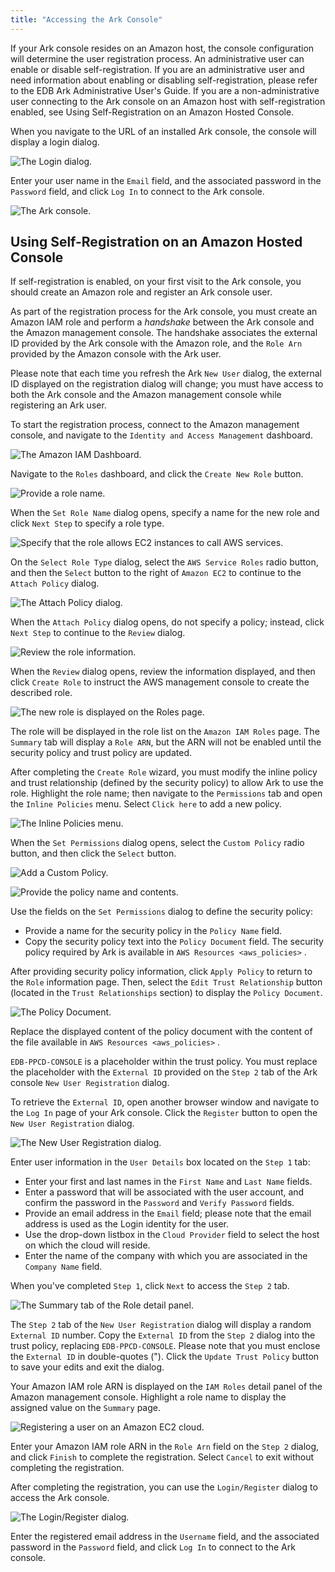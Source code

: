 ```yaml
---
title: "Accessing the Ark Console"
---
```


<div id="accessing_ark_console" class="registered_link"></div>

If your Ark console resides on an Amazon host, the console configuration will determine the user registration process. An administrative user can enable or disable self-registration. If you are an administrative user and need information about enabling or disabling self-registration, please refer to the EDB Ark Administrative User's Guide. If you are a non-administrative user connecting to the Ark console on an Amazon host with self-registration enabled, see Using Self-Registration on an Amazon Hosted Console.

When you navigate to the URL of an installed Ark console, the console will display a login dialog.

![*The Login dialog.*](images/accessing_ark_console.png)

Enter your user name in the `Email` field, and the associated password in the `Password` field, and click `Log In` to connect to the Ark console.

![*The Ark console.*](images/accessing_ark_console_dashboard.png)

<div id="self_registration" class="registered_link"></div>

## Using Self-Registration on an Amazon Hosted Console

If self-registration is enabled, on your first visit to the Ark console, you should create an Amazon role and register an Ark console user.

As part of the registration process for the Ark console, you must create an Amazon IAM role and perform a *handshake* between the Ark console and the Amazon management console. The handshake associates the external ID provided by the Ark console with the Amazon role, and the `Role Arn` provided by the Amazon console with the Ark user.

Please note that each time you refresh the Ark `New User` dialog, the external ID displayed on the registration dialog will change; you must have access to both the Ark console and the Amazon management console while registering an Ark user.

To start the registration process, connect to the Amazon management console, and navigate to the `Identity and Access Management` dashboard.

![*The Amazon IAM Dashboard.*](images/self_reg_welcome.png)

Navigate to the `Roles` dashboard, and click the `Create New Role` button.

![*Provide a role name.*](images/self_reg_set_role_name.png)

When the `Set Role Name` dialog opens, specify a name for the new role and click `Next Step` to specify a role type.

![*Specify that the role allows EC2 instances to call AWS services.*](images/self_reg_role_type.png)

On the `Select Role Type` dialog, select the `AWS Service Roles` radio button, and then the `Select` button to the right of `Amazon EC2` to continue to the `Attach Policy` dialog.

![*The Attach Policy dialog.*](images/self_reg_attach_policy.png)

When the `Attach Policy` dialog opens, do not specify a policy; instead, click `Next Step` to continue to the `Review` dialog.

![*Review the role information.*](images/self_reg_review.png)

When the `Review` dialog opens, review the information displayed, and then click `Create Role` to instruct the AWS management console to create the described role.

![*The new role is displayed on the Roles page.*](images/self_reg_create_role.png)

The role will be displayed in the role list on the `Amazon IAM Roles` page. The `Summary` tab will display a `Role ARN`, but the ARN will not be enabled until the security policy and trust policy are updated.

After completing the `Create Role` wizard, you must modify the inline policy and trust relationship (defined by the security policy) to allow Ark to use the role. Highlight the role name; then navigate to the `Permissions` tab and open the `Inline Policies` menu. Select `Click here` to add a new policy.

![*The Inline Policies menu.*](images/self_reg_inline_policy.png)

When the `Set Permissions` dialog opens, select the `Custom Policy` radio button, and then click the `Select` button.

![*Add a Custom Policy.*](images/self_reg_set_permissions.png)

![*Provide the policy name and contents.*](images/self_reg_custom_policy.png)

Use the fields on the `Set Permissions` dialog to define the security policy:

-   Provide a name for the security policy in the `Policy Name` field.
-   Copy the security policy text into the `Policy Document` field. The security policy required by Ark is available in `AWS
    Resources <aws_policies>` .

After providing security policy information, click `Apply Policy` to return to the `Role` information page. Then, select the `Edit Trust Relationship` button (located in the `Trust Relationships` section) to display the `Policy Document`.

![*The Policy Document.*](images/self_reg_edit_trust_rel.png)

Replace the displayed content of the policy document with the content of the file available in `AWS Resources <aws_policies>` .

`EDB-PPCD-CONSOLE` is a placeholder within the trust policy. You must replace the placeholder with the `External ID` provided on the `Step 2` tab of the Ark console `New User Registration` dialog.

To retrieve the `External ID`, open another browser window and navigate to the `Log In` page of your Ark console. Click the `Register` button to open the `New User Registration` dialog.

![*The New User Registration dialog.*](images/self_reg_reg_dialog.png)

Enter user information in the `User Details` box located on the `Step 1` tab:

-   Enter your first and last names in the `First Name` and `Last Name` fields.
-   Enter a password that will be associated with the user account, and confirm the password in the `Password` and `Verify Password` fields.
-   Provide an email address in the `Email` field; please note that the email address is used as the Login identity for the user.
-   Use the drop-down listbox in the `Cloud Provider` field to select the host on which the cloud will reside.
-   Enter the name of the company with which you are associated in the `Company Name` field.

When you've completed `Step 1`, click `Next` to access the `Step 2` tab.

![*The Summary tab of the Role detail panel.*](images/self_reg_role_detail.png)

The `Step 2` tab of the `New User Registration` dialog will display a random `External ID` number. Copy the `External ID` from the `Step 2` dialog into the trust policy, replacing `EDB-PPCD-CONSOLE`. Please note that you must enclose the `External ID` in double-quotes ("). Click the `Update Trust Policy` button to save your edits and exit the dialog.

Your Amazon IAM role ARN is displayed on the `IAM Roles` detail panel of the Amazon management console. Highlight a role name to display the assigned value on the `Summary` page.

![*Registering a user on an Amazon EC2 cloud.*](images/self_reg_step_two.png)

Enter your Amazon IAM role ARN in the `Role Arn` field on the `Step 2` dialog, and click `Finish` to complete the registration. Select `Cancel` to exit without completing the registration.

After completing the registration, you can use the `Login/Register` dialog to access the Ark console.

![*The Login/Register dialog.*](images/accessing_ark_console.png)

Enter the registered email address in the `Username` field, and the associated password in the `Password` field, and click `Log In` to connect to the Ark console.
